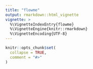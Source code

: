 ```yaml
---
title: "flowme"
output: rmarkdown::html_vignette
vignette: >
  %\VignetteIndexEntry{flowme}
  %\VignetteEngine{knitr::rmarkdown}
  %\VignetteEncoding{UTF-8}
---
```


```r
knitr::opts_chunk$set(
  collapse = TRUE,
  comment = "#>"
)
```




